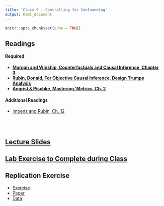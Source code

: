 ```yaml
---
title: 'Class 9 - Controlling for Confounding'
output: html_document
---
```


```r
knitr::opts_chunk$set(echo = TRUE)
```

## Readings
#### Required
- **[Morgan and Winship, Counterfactuals and Causal Inference, Chapter 3](Classes/Class_9/Readings/M&W.pdf)**
- **[Rubin, Donald, For Objective Causal Inference, Design Trumps Analysis](Classes/Class_9/Readings/Rubin Design Trumps Analysis.pdf)**
- **[Angrist & Pischke, Mastering 'Metrics, Ch. 2](Classes/Class_9/Readings/A&P_Ch.2.pdf)**

#### Additional Readings
- [Imbens and Rubin, Ch. 12](Classes/Class_9/Readings/Imbens and Rubin Ch.12.pdf)

<br> </br>

## [Lecture Slides](Classes/Class_9/Slides_Controls_v2.pdf)

## [Lab Exercise to Complete during Class](Classes/Class_9/Lab Exercise/Exercise_Controls_v6.pdf)

## Replication Exercise
- [Exercise](Classes/Class_9/Replication/Replication_Controls_v3.pdf)
- [Paper](Classes/Class_9/Replication/Baldwin 2013.pdf)
- [Data](Classes/Class_9/Replication/Baldwin_adjusted.csv)


